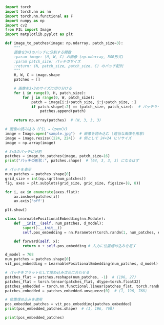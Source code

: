 ```python
import torch
import torch.nn as nn
import torch.nn.functional as F
import numpy as np
import cv2
from PIL import Image
import matplotlib.pyplot as plt
```

```python

def image_to_patches(image: np.ndarray, patch_size=3):
    """
    画像を3×3のパッチに分割する関数
    :param image: (H, W, C) の画像 (np.ndarray, RGB形式)
    :param patch_size: パッチのサイズ
    :return: (N, patch_size, patch_size, C) のパッチ配列
    """
    H, W, C = image.shape
    patches = []

    # 画像を3×3のサイズに切り分ける
    for i in range(0, H, patch_size):
        for j in range(0, W, patch_size):
            patch = image[i:i+patch_size, j:j+patch_size, :]
            if patch.shape[:2] == (patch_size, patch_size):  # パッチサイズに満たない部分を除く
                patches.append(patch)
    
    return np.array(patches)  # (N, 3, 3, 3)
```

```python
# 画像の読み込み (PIL → OpenCV)
image = Image.open("sample.jpg")  # 画像を読み込む (適当な画像を用意)
image = image.resize((224, 224))  # 例として 24×24 にリサイズ
image = np.array(image)

# 3×3のパッチに分割
patches = image_to_patches(image, patch_size=16)
print("パッチの形状:", patches.shape)  # (64, 3, 3, 3) になるはず
```

```python
# パッチを表示
num_patches = patches.shape[0]
grid_size = int(np.sqrt(num_patches))
fig, axes = plt.subplots(grid_size, grid_size, figsize=(8, 8))

for i, ax in enumerate(axes.flat):
    ax.imshow(patches[i])
    ax.axis('off')

plt.show()

```

```python
class LearnablePositionalEmbedding(nn.Module):
    def __init__(self, num_patches, d_model):
        super().__init__()
        self.pos_embedding = nn.Parameter(torch.randn(1, num_patches, d_model))

    def forward(self, x):
        return x + self.pos_embedding # 入力に位置埋め込みを足す

d_model = 768
num_patches = patches.shape[0]
vit_pos_embedding = LearnablePositionalEmbedding(num_patches, d_model)

# パッチをフラット化して埋め込み次元に合わせる
patches_flat = patches.reshape(num_patches, -1)  # (196, 27)
patches_flat = torch.tensor(patches_flat, dtype=torch.float32)
patches_embedded = torch.nn.functional.linear(patches_flat, torch.randn(d_model, patches_flat.shape[1]))  # (196, 768)
patches_embedded = patches_embedded.unsqueeze(0)  # (1, 196, 768)

# 位置埋め込みを適用
pos_embedded_patches = vit_pos_embedding(patches_embedded)
print(pos_embedded_patches.shape)  # (1, 196, 768)

```

```python
print(pos_embedded_patches)
```
